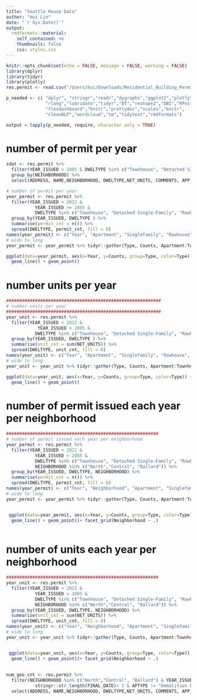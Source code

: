 ```yaml
---
title: "Seattle House Data"
author: "Hui Lin"
date: "`r Sys.Date()`"
output: 
  rmdformats::material:
    self_contained: no
    thumbnails: false
    css: styles.css
---
```


```r
knitr::opts_chunk$set(echo = FALSE, message = FALSE, warning = FALSE)
library(dplyr)
library(tidyr)
library(plotly)
res.permit <- read.csv("/Users/hui/Downloads/Residential_Building_Permits_Issued_and_Final.csv")
```


```r

p_needed <- c( "dplyr", "stringr","readr","dygraphs","ggplot2","plotly",
               "rlang","lubridate","tidyr","DT","reshape2","DBI","RPostgreSQL",
               "flexdashboard","knitr","prettydoc","scales","knitr",
               "cleanNLP","wordcloud","tm","tidytext","rmdformats")

output = lapply(p_needed, require, character.only = TRUE)
```

# number of permit per year

```r
sdat <- res.permit %>%
  filter(YEAR_ISSUED > 2005 & DWELTYPE %in% c("Townhouse", "Detached Single-Family", "Rowhouse", "Apartment"))  %>%
  group_by(NEIGHBORHOOD) %>%
  select(ADDRESS, NAME,NEIGHBORHOOD, DWELTYPE,NET_UNITS, COMMENTS, APP_DATE, ISS_DATE, YEAR_ISSUED, FINAL_DATE)

# number of permit per year
year_permit <- res.permit %>%
  filter(YEAR_ISSUED < 2022 & 
           YEAR_ISSUED >= 2005 & 
           DWELTYPE %in% c("Townhouse", "Detached Single-Family", "Rowhouse", "Apartment")) %>%
  group_by(YEAR_ISSUED, DWELTYPE ) %>%
  summarise(permit_cnt = n()) %>%
  spread(DWELTYPE, permit_cnt, fill = 0)
names(year_permit) <- c("Year", "Apartment", "Singlefamily", "Rowhouse", "Townhouse")
# wide to long
year_permit <- year_permit %>% tidyr::gather(Type, Counts, Apartment:Townhouse)

ggplot(data=year_permit, aes(x=Year, y=Counts, group=Type, color=Type)) +
  geom_line() + geom_point()

```

# number units per year

```r

###########################################################
# number units per year
###########################################################
year_unit <- res.permit %>%
  filter(YEAR_ISSUED < 2022 & 
            YEAR_ISSUED > 2005 & 
           DWELTYPE %in% c("Townhouse", "Detached Single-Family", "Rowhouse", "Apartment")) %>%
  group_by(YEAR_ISSUED, DWELTYPE ) %>%
  summarise(unit_cnt = sum(NET_UNITS)) %>%
  spread(DWELTYPE, unit_cnt, fill = 0)
names(year_unit) <- c("Year", "Apartment", "Singlefamily", "Rowhouse", "Townhouse")
# wide to long
year_unit <- year_unit %>% tidyr::gather(Type, Counts, Apartment:Townhouse)

ggplot(data=year_unit, aes(x=Year, y=Counts, group=Type, color=Type)) +
  geom_line() + geom_point()

```

# number of permit issued each year per neighborhood

```r

##########################################################
# number of permit issued each year per neighborhood
year_permit <- res.permit %>%
  filter(YEAR_ISSUED < 2022 & 
           YEAR_ISSUED > 2005 & 
           DWELTYPE %in% c("Townhouse", "Detached Single-Family", "Rowhouse", "Apartment") &
           NEIGHBORHOOD %in% c("North","Central", "Ballard")) %>%
  group_by(YEAR_ISSUED, DWELTYPE, NEIGHBORHOOD) %>%
  summarise(permit_cnt = n()) %>%
  spread(DWELTYPE, permit_cnt, fill = 0)
names(year_permit) <- c("Year", "Neighborhood", "Apartment", "Singlefamily", "Rowhouse", "Townhouse")
# wide to long
year_permit <- year_permit %>% tidyr::gather(Type, Counts, Apartment:Townhouse)


 ggplot(data=year_permit, aes(x=Year, y=Counts, group=Type, color=Type)) +
  geom_line() + geom_point()+ facet_grid(Neighborhood ~ .)
 
```

# number of units each year per neighborhood

```r

##########################################################
year_unit <- res.permit %>%
  filter(YEAR_ISSUED < 2022 & 
           YEAR_ISSUED > 2005 & 
           DWELTYPE %in% c("Townhouse", "Detached Single-Family", "Rowhouse", "Apartment") &
           NEIGHBORHOOD %in% c("North","Central", "Ballard")) %>%
  group_by(YEAR_ISSUED, DWELTYPE, NEIGHBORHOOD) %>%
  summarise(unit_cnt = sum(NET_UNITS)) %>%
  spread(DWELTYPE, unit_cnt, fill = 0)
names(year_unit) <- c("Year", "Neighborhood", "Apartment", "Singlefamily", "Rowhouse", "Townhouse")
# wide to long
year_unit <- year_unit %>% tidyr::gather(Type, Counts, Apartment:Townhouse)


 ggplot(data=year_unit, aes(x=Year, y=Counts, group=Type, color=Type)) +
  geom_line() + geom_point()+ facet_grid(Neighborhood ~ .) 
 
  
num_geo_cnt <- res.permit %>%
  filter(NEIGHBORHOOD %in% c("North","Central", "Ballard") & YEAR_ISSUED >= 2015   & 
           stringr::str_length(FINAL_DATE)< 2 & APTYPE != "Demolition Permit" & DWELTYPE %in% c("Townhouse", "Detached Single-Family"))  %>%
  select(ADDRESS, NAME,NEIGHBORHOOD, DWELTYPE,NET_UNITS, COMMENTS, APP_DATE, ISS_DATE, YEAR_ISSUED, FINAL_DATE)
```

